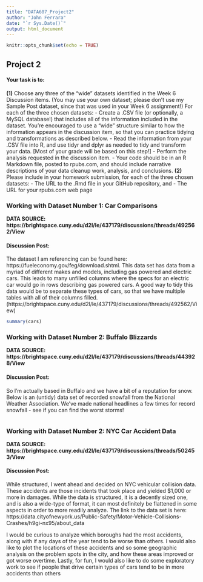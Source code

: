 ```yaml
---
title: "DATA607_Project2"
author: "John Ferrara"
date: "`r Sys.Date()`"
output: html_document
---
```


```r
knitr::opts_chunk$set(echo = TRUE)
```

## Project 2
#### Your task is to: 

**(1)** Choose any three of the “wide” datasets identified in the Week 6 Discussion items. (You may use your own dataset; please don’t use my Sample Post dataset, since that was used in your Week 6 assignment!) For each of the three chosen datasets:
- Create a .CSV file (or optionally, a MySQL database!) that includes all of the information included in the dataset. You’re encouraged to use a “wide” structure similar to how the information appears in the discussion item, so that you can practice tidying and transformations as described below.
- Read the information from your .CSV file into R, and use tidyr and dplyr as needed to tidy and transform your data. [Most of your grade will be based on this step!]
- Perform the analysis requested in the discussion item.
- Your code should be in an R Markdown file, posted to rpubs.com, and should include narrative descriptions of your data cleanup work, analysis, and conclusions.
**(2)** Please include in your homework submission, for each of the three chosen datasets:
- The URL to the .Rmd file in your GitHub repository, and
- The URL for your rpubs.com web page


### Working with Dataset Number 1: Car Comparisons
**DATA SOURCE: https://brightspace.cuny.edu/d2l/le/437179/discussions/threads/492562/View**

#### Discussion Post: 
The dataset I am referencing can be found here: https://fueleconomy.gov/feg/download.shtml. This data set has data from a myriad of different makes and models, including gas powered and electric cars. This leads to many unfilled columns where the specs for an electric car would go in rows describing gas powered cars. A good way to tidy this data would be to separate these types of cars, so that we have multiple tables with all of their columns filled. (https://brightspace.cuny.edu/d2l/le/437179/discussions/threads/492562/View)

```r
summary(cars)
```

### Working with Dataset Number 2: Buffalo Blizzards
**DATA SOURCE: https://brightspace.cuny.edu/d2l/le/437179/discussions/threads/443928/View**

#### Discussion Post: 
So I'm actually based in Buffalo and we have a bit of a reputation for snow. Below is an (untidy) data set of recorded snowfall from the National Weather Association. We've made national headlines a few times for record snowfall - see if you can find the worst storms!

```r

```

### Working with Dataset Number 2: NYC Car Accident Data
**DATA SOURCE: https://brightspace.cuny.edu/d2l/le/437179/discussions/threads/502453/View**

#### Discussion Post: 
While structured, I went ahead and decided on NYC vehicular collision data. These accidents are those incidents that took place and yielded $1,000  or more in damages. While the data is structured, it is a decently sized one, and is also a wide-type of format, it can most definitely be flattened in some aspects in order to more readily analyze.  The link to the data set is here: https://data.cityofnewyork.us/Public-Safety/Motor-Vehicle-Collisions-Crashes/h9gi-nx95/about_data

I would be curious to analyze which boroughs had the most accidents, along with if any days of the year tend to be worse than others. I would also like to plot the locations of these accidents and so some geographic analysis on the problem spots in the city, and how these areas improved or got worse overtime. Lastly, for fun, I would also like to do some exploratory work to see if people that drive certain types of cars tend to be in more accidents than others

```r


```
